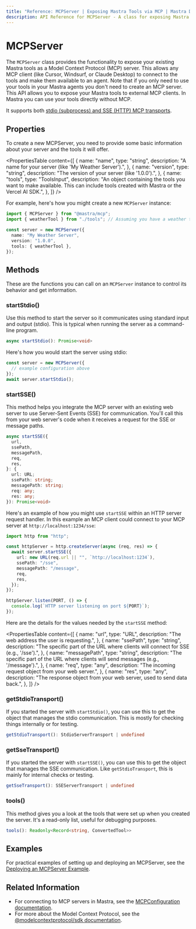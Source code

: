 ```yaml
---
title: "Reference: MCPServer | Exposing Mastra Tools via MCP | Mastra Docs"
description: API Reference for MCPServer - A class for exposing Mastra tools and capabilities as a Model Context Protocol server.
---
```


# MCPServer

The `MCPServer` class provides the functionality to expose your existing Mastra tools as a Model Context Protocol (MCP) server. This allows any MCP client (like Cursor, Windsurf, or Claude Desktop) to connect to the tools and make them available to an agent.
Note that if you only need to use your tools in your Mastra agents you don't need to create an MCP server. This API allows you to expose your Mastra tools to external MCP clients. In Mastra you can use your tools directly without MCP.

It supports both [stdio (subprocess) and SSE (HTTP) MCP transports](https://modelcontextprotocol.io/docs/concepts/transports).

## Properties

To create a new MCPServer, you need to provide some basic information about your server and the tools it will offer.

<PropertiesTable
  content={[
    {
      name: "name",
      type: "string",
      description: "A name for your server (like 'My Weather Server').",
    },
    {
      name: "version",
      type: "string",
      description: "The version of your server (like '1.0.0').",
    },
    {
      name: "tools",
      type: "ToolsInput",
      description:
        "An object containing the tools you want to make available. This can include tools created with Mastra or the Vercel AI SDK.",
    },
  ]}
/>

For example, here's how you might create a new `MCPServer` instance:

```typescript
import { MCPServer } from "@mastra/mcp";
import { weatherTool } from "./tools"; // Assuming you have a weather tool defined in this file

const server = new MCPServer({
  name: "My Weather Server",
  version: "1.0.0",
  tools: { weatherTool },
});
```

## Methods

These are the functions you can call on an `MCPServer` instance to control its behavior and get information.

### startStdio()

Use this method to start the server so it communicates using standard input and output (stdio). This is typical when running the server as a command-line program.

```typescript
async startStdio(): Promise<void>
```

Here's how you would start the server using stdio:

```typescript
const server = new MCPServer({
  // example configuration above
});
await server.startStdio();
```

### startSSE()

This method helps you integrate the MCP server with an existing web server to use Server-Sent Events (SSE) for communication. You'll call this from your web server's code when it receives a request for the SSE or message paths.

```typescript
async startSSE({
  url,
  ssePath,
  messagePath,
  req,
  res,
}: {
  url: URL;
  ssePath: string;
  messagePath: string;
  req: any;
  res: any;
}): Promise<void>
```

Here's an example of how you might use `startSSE` within an HTTP server request handler. In this example an MCP client could connect to your MCP server at `http://localhost:1234/sse`:

```typescript
import http from "http";

const httpServer = http.createServer(async (req, res) => {
  await server.startSSE({
    url: new URL(req.url || "", `http://localhost:1234`),
    ssePath: "/sse",
    messagePath: "/message",
    req,
    res,
  });
});

httpServer.listen(PORT, () => {
  console.log(`HTTP server listening on port ${PORT}`);
});
```

Here are the details for the values needed by the `startSSE` method:

<PropertiesTable
  content={[
    {
      name: "url",
      type: "URL",
      description: "The web address the user is requesting.",
    },
    {
      name: "ssePath",
      type: "string",
      description: "The specific part of the URL where clients will connect for SSE (e.g., '/sse').",
    },
    {
      name: "messagePath",
      type: "string",
      description: "The specific part of the URL where clients will send messages (e.g., '/message').",
    },
    {
      name: "req",
      type: "any",
      description: "The incoming request object from your web server.",
    },
    {
      name: "res",
      type: "any",
      description: "The response object from your web server, used to send data back.",
    },
  ]}
/>

### getStdioTransport()

If you started the server with `startStdio()`, you can use this to get the object that manages the stdio communication. This is mostly for checking things internally or for testing.

```typescript
getStdioTransport(): StdioServerTransport | undefined
```

### getSseTransport()

If you started the server with `startSSE()`, you can use this to get the object that manages the SSE communication. Like `getStdioTransport`, this is mainly for internal checks or testing.

```typescript
getSseTransport(): SSEServerTransport | undefined
```

### tools()

This method gives you a look at the tools that were set up when you created the server. It's a read-only list, useful for debugging purposes.

```typescript
tools(): Readonly<Record<string, ConvertedTool>>
```

## Examples

For practical examples of setting up and deploying an MCPServer, see the [Deploying an MCPServer Example](/examples/agents/deploying-mcp-server).

## Related Information

- For connecting to MCP servers in Mastra, see the [MCPConfiguration documentation](./mcp-configuration).
- For more about the Model Context Protocol, see the [@modelcontextprotocol/sdk documentation](https://github.com/modelcontextprotocol/typescript-sdk).
